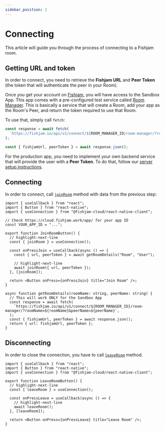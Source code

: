 ```yaml
---
sidebar_position: 2
---
```



# Connecting

This article will guide you through the process of connecting to a Fishjam room.

## Getting URL and token

In order to connect, you need to retrieve the **Fishjam URL** and **Peer Token** (the token that will authenticate the peer in
your Room).

<Tabs groupId="app-type">

  <TabItem value="sandbox" label="Sandbox App">

Once you get your account on [Fishjam](https://fishjam.io), you will have access to the Sandbox App. This app comes
with a pre-configured test service called [Room Manager](/room-manager). This is basically a service that will create a Room, add your app as
the Room's Peer, and return the token required to use that Room.

To use that, simply call `fetch`:

```ts
const response = await fetch(
  `https://fishjam.io/api/v1/connect/${ROOM_MANAGER_ID}room-manager/?roomName=${roomName}&peerName=${peerName}`,
);

const { fishjamUrl, peerToken } = await response.json();
```

  </TabItem>
  <TabItem value="production" label="Production App">

For the production app, you need to implement your own backend service that will provide the user with a **Peer Token**. To do that,
follow our [server setup instructions](/production/server).

  </TabItem>
</Tabs>

## Connecting

In order to connect, call [`joinRoom`](/api/mobile/functions/useConnection#joinroom) method with data from the previous step:

```tsx
import { useCallback } from "react";
import { Button } from "react-native";
import { useConnection } from "@fishjam-cloud/react-native-client";

// Check https://cloud.fishjam.work/app/ for your app ID
const YOUR_APP_ID = "...";

export function JoinRoomButton() {
  // highlight-next-line
  const { joinRoom } = useConnection();

  const onPressJoin = useCallback(async () => {
    const { url, peerToken } = await getRoomDetails("Room", "User");

    // highlight-next-line
    await joinRoom({ url, peerToken });
  }, [joinRoom]);

  return <Button onPress={onPressJoin} title="Join Room" />;
}

async function getRoomDetails(roomName: string, peerName: string) {
  // This will work ONLY for the Sandbox App
  const response = await fetch(
    `https://fishjam.io/api/v1/connect/${ROOM_MANAGER_ID}/room-manager/?roomName=${roomName}&peerName=${peerName}`,
  );
  const { fishjamUrl, peerToken } = await response.json();
  return { url: fishjamUrl, peerToken };
}
```

## Disconnecting

In order to close the connection, you have to call [`leaveRoom`](/api/mobile/functions/useConnection#leaveroom) method.

```tsx
import { useCallback } from "react";
import { Button } from "react-native";
import { useConnection } from "@fishjam-cloud/react-native-client";

export function LeaveRoomButton() {
  // highlight-next-line
  const { leaveRoom } = useConnection();

  const onPressLeave = useCallback(async () => {
    // highlight-next-line
    await leaveRoom();
  }, [leaveRoom]);

  return <Button onPress={onPressLeave} title="Leave Room" />;
}
```
